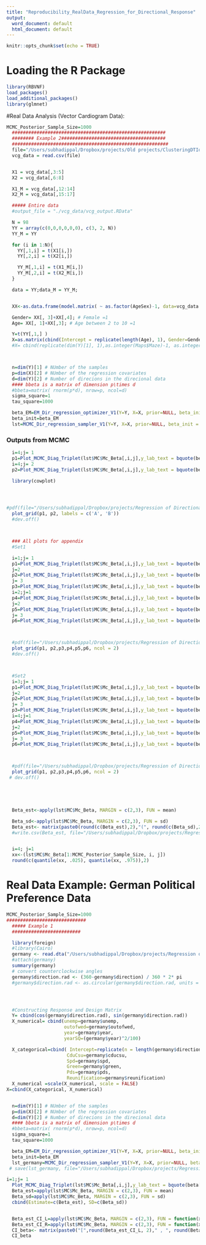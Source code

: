 ```yaml
---
title: "Reproducibility_RealData_Regression_for_Directional_Response"
output:
  word_document: default
  html_document: default
---
```


```r
knitr::opts_chunk$set(echo = TRUE)
```



# Loading the R Package
```r
library(RBVNF)
load_packages()
load_additional_packages()
library(glmnet)
```

#Real Data Analysis (Vector Cardiogram Data):

```r
MCMC_Posterior_Sample_Size=1000
  ########################################################
  ######## Example 2######################################
  #########################################################
  file="/Users/subhadippal/Dropbox/projects/Old projects/ClusteringDTIonStiefel/DensitySVD_sep1_16/vcg_data/vcg.csv"
  vcg_data = read.csv(file)


  X1 = vcg_data[,3:5]
  X2 = vcg_data[,6:8]

  X1_M = vcg_data[,12:14]
  X2_M = vcg_data[,15:17]

  ##### Entire data
  #output_file = "./vcg_data/vcg_output.RData"

  N = 98
  YY = array(c(0,0,0,0,0,0), c(3, 2, N))
  YY_M = YY

  for (i in 1:N){
    YY[,1,i] = t(X1[i,])
    YY[,2,i] = t(X2[i,])

    YY_M[,1,i] = t(X1_M[i,])
    YY_M[,2,i] = t(X2_M[i,])
  }

  data = YY;data_M = YY_M;


  XX<-as.data.frame(model.matrix( ~ as.factor(AgeSex)-1, data=vcg_data ))

  Gender= XX[, 3]+XX[,4]; # Female =1
  Age= XX[, 1]+XX[,3]; # Age between 2 to 10 =1

  Y=t(YY[,1,] )
  X=as.matrix(cbind(Intercept = replicate(length(Age), 1), Gender=Gender, Age=Age, Gender_Age_Int=Gender*Age ))
  #X= cbind(replicate(dim(Y)[1], 1),as.integer(Maps$Maze)-1, as.integer(Maps$Trial.type)-1, Maps$L.c)



  n=dim(Y)[1] # NUmber of the samples
  p=dim(X)[2] # NUmber of the regression covariates
  d=dim(Y)[2] # Number of direcions in the direcional data
  #### bbeta is a matrix of dimension p\times d
  #bbeta=matrix( rnorm(p*d), nrow=p, ncol=d)
  sigma_square=1
  tau_square=1000

  beta_EM=EM_Dir_regression_optimizer_V1(Y=Y, X=X, prior=NULL, beta_init = NULL,   EM_tolerence = .00001)
  beta_init=beta_EM
  lst=MCMC_Dir_regression_sampler_V1(Y=Y, X=X, prior=NULL, beta_init = NULL,  MCSamplerSize =MCMC_Posterior_Sample_Size)
```


### Outputs from MCMC 

```r
  i=4;j= 1
  p1=Plot_MCMC_Diag_Triplet(lst$MC$Mc_Beta[,i,j],y_lab_text = bquote(beta[.(i-1)][.(j)]))
  i=4;j= 2
  p2=Plot_MCMC_Diag_Triplet(lst$MC$Mc_Beta[,i,j],y_lab_text = bquote(beta[.(i-1)][.(j)]))

  library(cowplot)




#pdf(file="/Users/subhadippal/Dropbox/projects/Regression of Directional data/DirReg_WriteUpShared/fig/Plot_VCG_beta31_beta32_TripletPlot1.pdf", width = 10, height= 5)
  plot_grid(p1, p2, labels = c('A', 'B'))
  #dev.off()



  ### All plots for appendix
  #Set1

  i=1;j= 1
  p1=Plot_MCMC_Diag_Triplet(lst$MC$Mc_Beta[,i,j],y_lab_text = bquote(beta[.(i-1)][.(j)]))
  j=2
  p2=Plot_MCMC_Diag_Triplet(lst$MC$Mc_Beta[,i,j],y_lab_text = bquote(beta[.(i-1)][.(j)]))
  j= 3
  p3=Plot_MCMC_Diag_Triplet(lst$MC$Mc_Beta[,i,j],y_lab_text = bquote(beta[.(i-1)][.(j)]))
  i=2;j=1
  p4=Plot_MCMC_Diag_Triplet(lst$MC$Mc_Beta[,i,j],y_lab_text = bquote(beta[.(i-1)][.(j)]))
  j=2
  p5=Plot_MCMC_Diag_Triplet(lst$MC$Mc_Beta[,i,j],y_lab_text = bquote(beta[.(i-1)][.(j)]))
  j= 3
  p6=Plot_MCMC_Diag_Triplet(lst$MC$Mc_Beta[,i,j],y_lab_text = bquote(beta[.(i-1)][.(j)]))



  #pdf(file="/Users/subhadippal/Dropbox/projects/Regression of Directional data/DirReg_WriteUpShared/fig/Plot_VCG_Set1_TripletPlot1.pdf", width = 10, height= 15)
  plot_grid(p1, p2,p3,p4,p5,p6, ncol = 2)
  #dev.off()



  #Set2
  i=3;j= 1
  p1=Plot_MCMC_Diag_Triplet(lst$MC$Mc_Beta[,i,j],y_lab_text = bquote(beta[.(i-1)][.(j)]))
  j=2
  p2=Plot_MCMC_Diag_Triplet(lst$MC$Mc_Beta[,i,j],y_lab_text = bquote(beta[.(i-1)][.(j)]))
  j= 3
  p3=Plot_MCMC_Diag_Triplet(lst$MC$Mc_Beta[,i,j],y_lab_text = bquote(beta[.(i-1)][.(j)]))
  i=4;j=1
  p4=Plot_MCMC_Diag_Triplet(lst$MC$Mc_Beta[,i,j],y_lab_text = bquote(beta[.(i-1)][.(j)]))
  j=2
  p5=Plot_MCMC_Diag_Triplet(lst$MC$Mc_Beta[,i,j],y_lab_text = bquote(beta[.(i-1)][.(j)]))
  j= 3
  p6=Plot_MCMC_Diag_Triplet(lst$MC$Mc_Beta[,i,j],y_lab_text = bquote(beta[.(i-1)][.(j)]))



  #pdf(file="/Users/subhadippal/Dropbox/projects/Regression of Directional data/DirReg_WriteUpShared/fig/Plot_VCG_Set2_TripletPlot1.pdf", width = 10, height= 15)
  plot_grid(p1, p2,p3,p4,p5,p6, ncol = 2)
 # dev.off()





  Beta_est<-apply(lst$MC$Mc_Beta, MARGIN = c(2,3), FUN = mean)

  Beta_sd<-apply(lst$MC$Mc_Beta, MARGIN = c(2,3), FUN = sd)
  Beta_est<- matrix(paste0(round(c(Beta_est),2),"(", round(c(Beta_sd),2),")"), nrow=4)
  #write.csv(Beta_est, file="/Users/subhadippal/Dropbox/projects/Regression of Directional data/VCG_Beta_est.csv")


  i=4; j=1
  xx<-(lst$MC$Mc_Beta[1:MCMC_Posterior_Sample_Size, i, j])
  round(c(quantile(xx, .025), quantile(xx, .975)),2)

```



# Real Data Example: German Political Preference Data

```r
MCMC_Posterior_Sample_Size=1000
#############################
  ##### Example 1
  #########################

  library(foreign)
  #library(Cairo)
  germany <- read.dta("/Users/subhadippal/Dropbox/projects/Regression of Directional data/dataverse_files/germandata.dta")
  #attach(germany)
  summary(germany)
  # convert counterclockwise angles
  germany$direction.rad <- (360-germany$direction) / 360 * 2* pi
  #germany$direction.rad <- as.circular(germany$direction.rad, units = "radians",




  #Constructing Response and Design Matrix
  Y= cbind(cos(germany$direction.rad), sin(germany$direction.rad))
  X_numerical= cbind(unemp=germany$unemp,
                     outofwed=germany$outofwed,
                     year=germany$year,
                     yearSQ=(germany$year)^2/100)

  X_categorical=cbind( Intercept=replicate(n = length(germany$direction.rad),1 ),
                      CduCsu=germany$cducsu,
                      Spd=germany$spd,
                      Green=germany$green,
                      Pds=germany$pds,
                      Reunification=germany$reunification)
  X_numerical =scale(X_numerical, scale = FALSE)
X=cbind(X_categorical, X_numerical)


  n=dim(Y)[1] # NUmber of the samples
  p=dim(X)[2] # NUmber of the regression covariates
  d=dim(Y)[2] # Number of direcions in the direcional data
  #### bbeta is a matrix of dimension p\times d
  #bbeta=matrix( rnorm(p*d), nrow=p, ncol=d)
  sigma_square=1
  tau_square=1000

  beta_EM=EM_Dir_regression_optimizer_V1(Y=Y, X=X, prior=NULL, beta_init = NULL,   EM_tolerence = .00001)
  beta_init=beta_EM
  lst_germany=MCMC_Dir_regression_sampler_V1(Y=Y, X=X, prior=NULL, beta_init = NULL,  MCSamplerSize=MCMC_Posterior_Sample_Size)
 # save(lst_germany, file="/Users/subhadippal/Dropbox/projects/Regression of Directional data/workspaces/Germany_RUN_Example1_11000.rdata")


```


```r
i=1;j= 1
  Plot_MCMC_Diag_Triplet(lst$MC$Mc_Beta[,i,j],y_lab_text = bquote(beta[.(i)][.(j)]))
  Beta_est=apply(lst$MC$Mc_Beta, MARGIN = c(2,3), FUN = mean)
  Beta_sd=apply(lst$MC$Mc_Beta, MARGIN = c(2,3), FUN = sd)
  cbind(Estimate=c(Beta_est), SD=c(Beta_sd))


  Beta_est_CI_L=apply(lst$MC$Mc_Beta, MARGIN = c(2,3), FUN = function(x){quantile(x, .025)})
  Beta_est_CI_R=apply(lst$MC$Mc_Beta, MARGIN = c(2,3), FUN = function(x){quantile(x, 1-.025)})
  CI_beta<- matrix(paste0("[",round(Beta_est_CI_L, 2)," , ", round(Beta_est_CI_R,2), "]"), ncol=10)
  CI_beta



```
